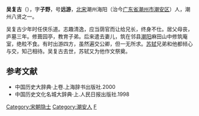 '''吴复古'''（{{bd|？||1099年||catIdx=W}}），字'''子野'''，号'''远游'''，[[北宋|北宋]]潮州海阳（治今[[广东省|广东省]][[潮州市|潮州市]][[潮安区|潮安区]]）人，潮州八贤之一。

吴复古少年时任侠乐道。志趣清逸，应当荫官而让给兄长，终身不仕。居父母丧，庐墓三年。修葺园亭，教育子弟。后来遣去妻儿，筑在邻县[[潮阳|潮阳]]麻田山中修筑庵室，绝粒不食。有时出游四方，虽然遍交公卿，但一无所求。[[苏轼|苏轼]]兄弟和他都倾心与交，知己相待。吴复古去世，苏轼又为他作文祭奠。

==参考文献==
*中国历史大辞典·上卷.上海辞书出版社.2000
*中国历史文化名城大辞典·上.人民日报出版社.1998
{{DEFAULTSORT:W}}
{{people-stub}}
[[Category:宋朝隐士|Category:宋朝隐士]]
[[Category:潮安人|Category:潮安人]]
[[Category:吴姓|F]]